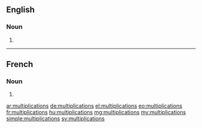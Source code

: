 ==English==

===Noun===
{{head|en|plural}}

# {{plural of|multiplication|lang=en}}

----

==French==

===Noun===
{{head|fr|plural|g=f-p}}

# {{plural of|multiplication|lang=fr}}

[[ar:multiplications]]
[[de:multiplications]]
[[el:multiplications]]
[[eo:multiplications]]
[[fr:multiplications]]
[[hu:multiplications]]
[[mg:multiplications]]
[[my:multiplications]]
[[simple:multiplications]]
[[sv:multiplications]]